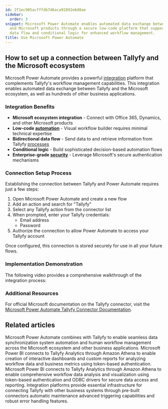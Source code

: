 ```yaml
---
id: 2f1ec905acfffdb7d6aca92892e6d8ae
sidebar:
  order: 3
snippet: Microsoft Power Automate enables automated data exchange between Tallyfy
  and Microsoft products through a secure low-code platform that supports bidirectional
  data flow and conditional logic for enhanced workflow management.
title: Use Microsoft Power Automate
---
```


## How to set up a connection between Tallyfy and the Microsoft ecosystem

Microsoft Power Automate provides a powerful [integration](/products/pro/integrations/) platform that complements Tallyfy's workflow management capabilities. This integration enables automated data exchange between Tallyfy and the Microsoft ecosystem, as well as hundreds of other business applications.

### Integration Benefits

- **Microsoft ecosystem integration** - Connect with Office 365, Dynamics, and other Microsoft products
- **Low-code [automation](/products/pro/documenting/templates/automations/)** - Visual workflow builder requires minimal technical expertise
- **Bidirectional data flow** - Send data to and retrieve information from Tallyfy [processes](/products/pro/tracking-and-tasks/processes/)
- **Conditional logic** - Build sophisticated decision-based automation flows
- **Enterprise-grade [security](/products/pro/compliance/)** - Leverage Microsoft's secure authentication mechanisms

### Connection Setup Process

Establishing the connection between Tallyfy and Power Automate requires just a few steps:

1. Open Microsoft Power Automate and create a new flow
2. Add an action and search for "Tallyfy"
3. Select any Tallyfy action from the connector list
4. When prompted, enter your Tallyfy credentials:
   - Email address
   - Password
5. Authorize the connection to allow Power Automate to access your Tallyfy account

Once configured, this connection is stored securely for use in all your future flows.

### Implementation Demonstration

The following video provides a comprehensive walkthrough of the integration process:

<lite-vimeo videoid="347324914"></lite-vimeo>

### Additional Resources

For official Microsoft documentation on the Tallyfy connector, visit the [Microsoft Power Automate Tallyfy Connector Documentation](https://docs.microsoft.com/en-us/connectors/tallyfy/).


## Related articles
<CardGrid>
<LinkTitleCard header="<b>Middleware > Power Automate</b>" href="/products/pro/integrations/middleware/power-automate/" > Microsoft Power Automate combines with Tallyfy to enable seamless data synchronization system automation and human workflow management across the Microsoft ecosystem and other business applications. </LinkTitleCard>
<LinkTitleCard header="<b>Analytics > Power BI</b>" href="/products/pro/integrations/analytics/powerbi/" > Microsoft Power BI connects to Tallyfy Analytics through Amazon Athena to enable creation of interactive dashboards and custom reports for analyzing workflow data and business metrics using token-based authentication. </LinkTitleCard>
<LinkTitleCard header="<b>Powerbi > Connect Power BI</b>" href="/products/pro/integrations/analytics/powerbi/how-to-analyze-tallyfy-workflows-with-power-bi/" > Microsoft Power BI connects to Tallyfy Analytics through Amazon Athena to enable comprehensive workflow data analysis and visualization using token-based authentication and ODBC drivers for secure data access and reporting. </LinkTitleCard>
<LinkTitleCard header="<b>Middleware > Why use an integration platform with Tallyfy</b>" href="/products/pro/integrations/middleware/why-should-i-use-an-integration-platform-with-tallyfy/" > Integration platforms provide essential infrastructure for connecting Tallyfy with other business systems through pre-built connectors automatic maintenance advanced triggering capabilities and robust error handling features. </LinkTitleCard>
</CardGrid>